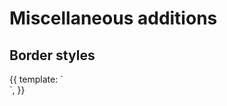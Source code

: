 
<Meta title="Styles/Misc" />

# Miscellaneous additions

## Border styles

<Preview>
  <Story name="Border styles">
    {{
      template: `
        <div class="py-16 flex justify-center space-x-2 bg-gray-100">
          <div
            v-tooltip.bottom="'border-hazard-gray'"
            class="w-16 h-12 rounded border-l-4 border-hazard-gray bg-white"
          />
        </div>
      `,
    }}
  </Story>
</Preview>
